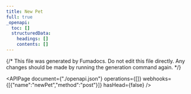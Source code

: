 ```yaml
---
title: New Pet
full: true
_openapi:
  toc: []
  structuredData:
    headings: []
    contents: []
---
```


{/* This file was generated by Fumadocs.
Do not edit this file directly. Any changes should be made by running the generation command again. */}

<APIPage document={"./openapi.json"} operations={[]} webhooks={[{"name":"newPet","method":"post"}]} hasHead={false} />